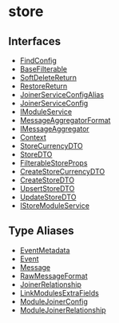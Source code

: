 
# store

## Interfaces

- [FindConfig](../../store/interfaces/store.FindConfig/page.mdx)
- [BaseFilterable](../../store/interfaces/store.BaseFilterable/page.mdx)
- [SoftDeleteReturn](../../store/interfaces/store.SoftDeleteReturn/page.mdx)
- [RestoreReturn](../../store/interfaces/store.RestoreReturn/page.mdx)
- [JoinerServiceConfigAlias](../../store/interfaces/store.JoinerServiceConfigAlias/page.mdx)
- [JoinerServiceConfig](../../store/interfaces/store.JoinerServiceConfig/page.mdx)
- [IModuleService](../../store/interfaces/store.IModuleService/page.mdx)
- [MessageAggregatorFormat](../../store/interfaces/store.MessageAggregatorFormat/page.mdx)
- [IMessageAggregator](../../store/interfaces/store.IMessageAggregator/page.mdx)
- [Context](../../store/interfaces/store.Context/page.mdx)
- [StoreCurrencyDTO](../../store/interfaces/store.StoreCurrencyDTO/page.mdx)
- [StoreDTO](../../store/interfaces/store.StoreDTO/page.mdx)
- [FilterableStoreProps](../../store/interfaces/store.FilterableStoreProps/page.mdx)
- [CreateStoreCurrencyDTO](../../store/interfaces/store.CreateStoreCurrencyDTO/page.mdx)
- [CreateStoreDTO](../../store/interfaces/store.CreateStoreDTO/page.mdx)
- [UpsertStoreDTO](../../store/interfaces/store.UpsertStoreDTO/page.mdx)
- [UpdateStoreDTO](../../store/interfaces/store.UpdateStoreDTO/page.mdx)
- [IStoreModuleService](../../store/interfaces/store.IStoreModuleService/page.mdx)

## Type Aliases

- [EventMetadata](../../store/types/store.EventMetadata/page.mdx)
- [Event](../../store/types/store.Event/page.mdx)
- [Message](../../store/types/store.Message/page.mdx)
- [RawMessageFormat](../../store/types/store.RawMessageFormat/page.mdx)
- [JoinerRelationship](../../store/types/store.JoinerRelationship/page.mdx)
- [LinkModulesExtraFields](../../store/types/store.LinkModulesExtraFields/page.mdx)
- [ModuleJoinerConfig](../../store/types/store.ModuleJoinerConfig/page.mdx)
- [ModuleJoinerRelationship](../../store/types/store.ModuleJoinerRelationship/page.mdx)
